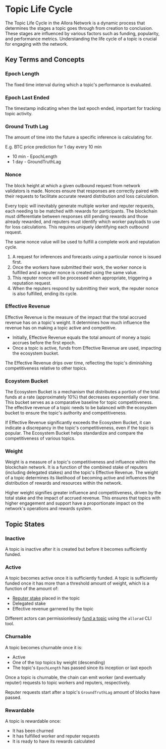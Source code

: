 # Topic Life Cycle

The Topic Life Cycle in the Allora Network is a dynamic process that determines the stages a topic goes through from creation to conclusion. 
These stages are influenced by various factors such as funding, popularity, and performance metrics. Understanding the life cycle of a topic is crucial 
for engaging with the network.

## Key Terms and Concepts

### Epoch Length

The fixed time interval during which a topic's performance is evaluated.

### Epoch Last Ended

The timestamp indicating when the last epoch ended, important for tracking topic activity.

### Ground Truth Lag

The amount of time into the future a specific inference is calculating for. 

E.g. BTC price prediction for 1 day every 10 min
- 10 min - EpochLength
- 1 day - GroundTruthLag

### Nonce

The block height at which a given outbound request from network validators is made. Nonces ensure that responses are correctly paired with their requests to facilitate accurate reward distribution and loss calculation.

Every topic will inevitably generate multiple worker and reputer requests, each needing to be matched with rewards for participants. The blockchain must differentiate between responses still pending rewards and those already rewarded, and reputers must identify which worker payloads to use for loss calculations. This requires uniquely identifying each outbound request.

The same nonce value will be used to fulfill a complete work and reputation cycle. 

1. A request for inferences and forecasts using a particular nonce is issued first. 
2. Once the workers have submitted their work, the worker nonce is fulfilled and a reputer nonce is created using the same value. 
3. This reputer nonce will be processed when appropriate, triggering a reputation request. 
4. When the reputers respond by submitting their work, the reputer nonce is also fulfilled, ending its cycle.

### Effective Revenue

Effective Revenue is the measure of the impact that the total accrued revenue has on a topic's weight. It determines how much influence the revenue has on making a topic active and competitive. 

- Initially, Effective Revenue equals the total amount of money a topic accrues before the first epoch.
- Once a topic is active, funds from Effective Revenue are used, impacting the ecosystem bucket. 

The Effective Revenue drips over time, reflecting the topic's diminishing competitiveness relative to other topics.

### Ecoystem Bucket

The Ecosystem Bucket is a mechanism that distributes a portion of the total funds at a rate (approximately 10%) that decreases exponentially over time. This bucket serves as a comparative baseline for topic competitiveness. The effective revenue of a topic needs to be balanced with the ecosystem bucket to ensure the topic's authority and competitiveness. 

If Effective Revenue significantly exceeds the Ecosystem Bucket, it can indicate a discrepancy in the topic's competitiveness, even if the topic is popular. The Ecosystem Bucket helps standardize and compare the competitiveness of various topics.

### Weight

Weight is a measure of a topic's competitiveness and influence within the blockchain network. It is a function of the combined stake of reputers (including delegated stakes) and the topic's Effective Revenue. The weight of a topic determines its likelihood of becoming active and influences the distribution of rewards and resources within the network. 

Higher weight signifies greater influence and competitiveness, driven by the total stake and the impact of accrued revenue. This ensures that topics with higher engagement and support have a proportionate impact on the network's operations and rewards system.

## Topic States

### Inactive

A topic is inactive after it is created but before it becomes sufficiently funded. 

### Active

A topic becomes active once it is sufficiently funded. A topic is sufficiently funded once it has more than a threshold amount of weight, which is a function of the amount of:
- [Reputer stake](/devs/reputers/set-and-adjust-stake) placed in the topic
- Delegated stake
- Effective revenue garnered by the topic 

Different actors can permissionlessly [fund a topic](/devs/reference/allorad#send-funds-to-a-topic-to-pay-for-inferences) using the `allorad` CLI tool.

### Churnable

A topic becomes churnable once it is:

- Active
- One of the top topics by weight (descending) 
- The topic's `EpochLength` has passed since its inception or last epoch

Once a topic is churnable, the chain can emit worker (and eventually reputer) requests to topic workers and reputers, respectively.

Reputer requests start after a topic's `GroundTruthLag` amount of blocks have passed.

### Rewardable

A topic is rewardable once:

- It has been churned
- It has fulfilled worker and reputer requests
- It is ready to have its rewards calculated
